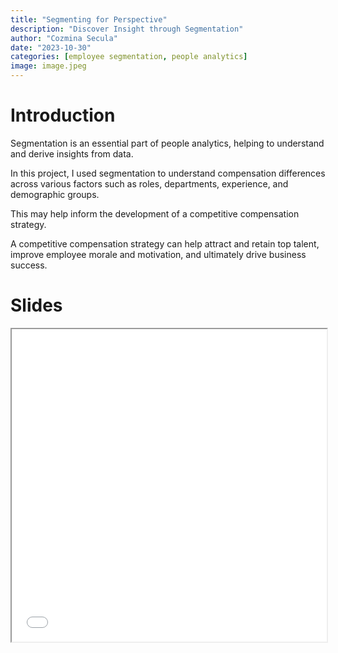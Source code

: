 ```yaml
---
title: "Segmenting for Perspective"
description: "Discover Insight through Segmentation"
author: "Cozmina Secula"
date: "2023-10-30"
categories: [employee segmentation, people analytics]
image: image.jpeg
---
```


# Introduction

Segmentation is an essential part of people analytics, helping to understand and derive insights from data. 

In this project, I used segmentation to understand compensation differences across various factors such as roles, departments, experience, and demographic groups. 

This may help inform the development of a competitive compensation strategy. 

A competitive compensation strategy can help attract and retain top talent, improve employee morale and motivation, and ultimately drive business success.

# Slides

<iframe src="01-slides.html" width="100%" height="500px">

</iframe>
